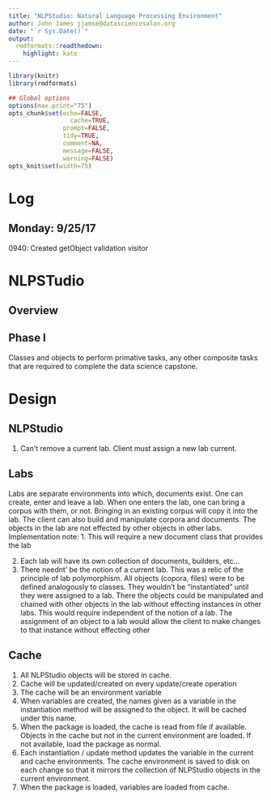 ```yaml
---
title: "NLPStudio: Natural Language Processing Environment"
author: John James jjamse@datasciencesalon.org
date: "`r Sys.Date()`"
output:
  rmdformats::readthedown:
    highlight: kate
---
```



```r
library(knitr)
library(rmdformats)

## Global options
options(max.print="75")
opts_chunk$set(echo=FALSE,
	             cache=TRUE,
               prompt=FALSE,
               tidy=TRUE,
               comment=NA,
               message=FALSE,
               warning=FALSE)
opts_knit$set(width=75)
```



# Log
## Monday: 9/25/17
0940: Created getObject validation visitor

# NLPSTudio

## Overview
## Phase I
Classes and objects to perform primative tasks, any other composite tasks that are required to complete the data science capstone.   


# Design 

## NLPStudio

1. Can't remove a current lab. Client must assign a new lab current.  

## Labs
Labs are separate environments into which, documents exist.  One can create, enter and leave a lab. When one enters the lab, one can bring a corpus with them, or not.  Bringing in an existing corpus will copy it into the lab. The client can also build and manipulate corpora and documents. The objects in the lab are not effected by other objects in other labs.  Implementation note:
  1. This will require a new document class that provides the lab 

2. Each lab will have its own collection of documents, builders, etc...
3. There neednt' be the notion of a current lab. This was a relic of the principle of lab polymorphism. All objects (copora, files) were to be defined analogously to classes. They wouldn't be "instantiated" until they were assigned to a lab. There the objects could be manipulated and chained with other objects in the lab without effecting instances in other labs.  This would require    independent of the notion of a lab.  The assignment of an object to a lab would allow the client to make changes to that instance without effecting other


## Cache
1. All NLPStudio objects will be stored in cache.
2. Cache will be updated/created on every update/create operation
3. The cache will be an environment variable
4. When variables are created, the names given as a variable in the instantiation method will be assigned to the object. It will be cached under this name. 
5. When the package is loaded, the cache is read from file if available.  Objects in the cache but not in the current environment are loaded. If not available, load the package as normal.
6. Each instantiation / update method updates the variable in the current and cache environments. The cache environment is saved to disk on each change so that it mirrors the collection of NLPStudio objects in the current environment.
7. When the package is loaded, variables are loaded from cache.



